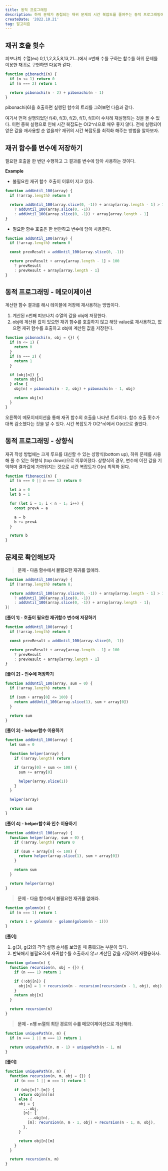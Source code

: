 ```yaml
---
title: 동적 프로그래밍
description: 하위 문제가 중첩되는 재귀 문제의 시간 복잡도를 줄여주는 동적 프로그래밍에 대해 알아보자.
createDate: '2022.10.21'
tag: 알고리즘
---
```


## 재귀 호출 횟수

피보나치 수열(ex) 0,1,1,2,3,5,8,13,21...)에서 n번째 수를 구하는 함수를 하위 문제를 이용한 재귀로 구현하면 다음과 같다.

```jsx
function pibonachi(n) {
  if (n <= 1) return 0
  if (n === 2) return 1

  return pibonachi(n - 2) + pibonachi(n - 1)
}
```

pibonachi(6)을 호출하면 실행된 함수의 트리를 그려보면 다음과 같다.

<Picture src="/thumbnail/dynamic-programing_1.png" alt="재귀 트리" />

여기서 먼저 실행되었던 f(4), f(3), f(2), f(1), f(0)이 수차례 재실행되는 것을 볼 수 있다. 이런 중복 실행으로 인해 시간 복잡도는 O(2^n)으로 매우 좋지 않다. 전에 실행되어 얻은 값을 재사용할 순 없을까? 재귀의 시간 복잡도를 최적화 해주는 방법을 알아보자.

## 재귀 함수를 변수에 저장하기

필요한 호출을 한 번만 수행하고 그 결과를 변수에 담아 사용하는 것이다.

**Example**

- 불필요한 재귀 함수 호출이 이루어 지고 있다.

```jsx
function addUntil_100(array) {
  if (!array.length) return 0

  return addUntil_100(array.slice(0, -1)) + array[array.length - 1] > 100
    ? addUntil_100(array.slice(0, -1))
    : addUntil_100(array.slice(0, -1)) + array[array.length - 1]
}
```

- 필요한 함수 호출은 한 번만하고 변수에 담아 사용한다.

```jsx
function addUntil_100(array) {
  if (!array.length) return 0

  const prevResult = addUntil_100(array.slice(0, -1))

  return prevResult + array[array.length - 1] > 100
    ? prevResult
    : prevResult + array[array.length - 1]
}
```

## 동적 프로그래밍 - 메모이제이션

계산한 함수 결과를 해시 테이블에 저장해 재사용하는 방법이다.

1. 계산된 n번째 피보나치 수열의 값을 obj에 저장한다.
2. obj에 계산된 값이 있으면 재귀 함수를 호출하지 않고 해당 value로 재사용하고, 없으면 재귀 함수를 호출하고 obj에 계산된 값을 저장한다.

```jsx
function pibonachi(n, obj = {}) {
  if (n <= 1) {
    return 0
  }
  if (n === 2) {
    return 1
  }

  if (obj[n]) {
    return obj[n]
  } else {
    obj[n] = pibonachi(n - 2, obj) + pibonachi(n - 1, obj)

    return obj[n]
  }
}
```

오른쪽이 메모이제이션을 통해 재귀 함수의 호출을 나타낸 트리이다. 함수 호출 횟수가 대폭 감소했다는 것을 알 수 있다. 시간 복잡도가 O(2^n)에서 O(n)으로 줄었다.

<Picture
  src="/thumbnail/dynamic-programing_2.png"
  alt="다이나믹 프로그래밍 - 재귀 트리"
/>

## 동적 프로그래밍 - 상향식

재귀 작성 방법에는 크게 루프를 대신할 수 있는 샹향식(bottom up), 하위 문제를 사용해 풀 수 있는 하향식 (top down)으로 이루어졌다. 상향식의 경우, 변수에 이전 값을 기억하며 결과값에 가까워지는 것으로 시간 복잡도가 O(n) 최적화 된다.

```jsx
function fibonacci(n) {
  if (n === 0 || n === 1) return 0

  let a = 0
  let b = 1

  for (let i = 1; i < n - 1; i++) {
    const prevA = a

    a = b
    b += prevA
  }

  return b
}
```

## 문제로 확인해보자

> **문제 - 다음 함수에서 불필요한 재귀를 없애라.**

```jsx
function addUntil_100(array) {
  if (!array.length) return 0;

  return addUntil_100(array.slice(0, -1)) + array[array.length - 1] > 100
    ? addUntil_100(array.slice(0, -1))
    : addUntil_100(array.slice(0, -1)) + array[array.length - 1];
}|
```

**[풀이 1] - 호출이 필요한 재귀함수 변수에 저장하기**

```jsx
function addUntil_100(array) {
  if (!array.length) return 0

  const prevResult = addUntil_100(array.slice(0, -1))

  return prevResult + array[array.length - 1] > 100
    ? prevResult
    : prevResult + array[array.length - 1]
}
```

**[풀이 2] - 인수에 저장하기**

```jsx
function addUntil_100(array, sum = 0) {
  if (!array.length) return 0

  if (sum + array[0] <= 100) {
    return addUntil_100(array.slice(1), sum + array[0])
  }

  return sum
}
```

**[풀이 3] - helper함수 이용하기**

```jsx
function addUntil_100(array) {
  let sum = 0

  function helper(array) {
    if (!array.length) return

    if (array[0] + sum <= 100) {
      sum += array[0]

      helper(array.slice(1))
    }
  }

  helper(array)

  return sum
}
```

**[풀이 4] - helper함수와 인수 이용하기**

```jsx
function addUntil_100(array) {
  function helper(array, sum = 0) {
    if (!array.length) return 0

    if (sum + array[0] <= 100) {
      return helper(array.slice(1), sum + array[0])
    }

    return sum
  }

  return helper(array)
}
```

> **문제 - 다음 함수에서 불필요한 재귀를 없애라.**

```jsx
function golomn(n) {
  if (n === 1) return 1

  return 1 + golomn(n - golomn(golomn(n - 1)))
}
```

**[풀이]**

1.  g(3), g(2)의 각각 실행 순서를 보았을 때 중복되는 부분이 있다.
2.  반복해서 불필요하게 재귀함수를 호출하지 않고 계산된 값을 저장하여 재활용하자.

```jsx
function golomn(n) {
  function recursion(n, obj = {}) {
    if (n === 1) return 1

    if (!obj[n]) {
      obj[n] = 1 + recursion(n - recursion(recursion(n - 1, obj), obj), obj)
    }
    return obj[n]
  }

  return recursion(n)
}
```

> **문제 - n행 m열의 최단 경로의 수를 메모이제이션으로 개선해라.**

```jsx
function uniquePath(n, m) {
  if (n === 1 || m === 1) return 1

  return uniquePath(n, m - 1) + uniquePath(n - 1, m)
}
```

**[풀이]**

```jsx
function uniquePath(n, m) {
  function recursion(n, m, obj = {}) {
    if (n === 1 || m === 1) return 1

    if (obj[n]?.[m]) {
      return obj[n][m]
    } else {
      obj = {
        ...obj,
        [n]: {
          ...obj[n],
          [m]: recursion(n, m - 1, obj) + recursion(n - 1, m, obj),
        },
      }

      return obj[n][m]
    }
  }

  return recursion(n, m)
}
```
